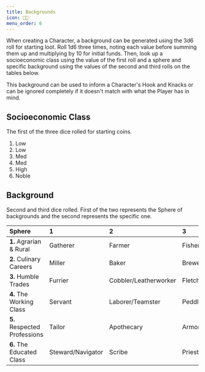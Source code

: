 ```yaml
---
title: Backgrounds
icon: 👨‍🌾
menu_order: 6
---
```


When creating a Character, a background can be generated using the 3d6 roll for starting loot. Roll 1d6 three times, noting each value before summing them up and multiplying by 10 for initial funds. Then, look up a socioeconomic class using the value of the first roll and a sphere and specific background using the values of the second and third rolls on the tables below.

This background can be used to inform a Character's Hook and Knacks or can be ignored completely if it doesn't match with what the Player has in mind.

## Socioeconomic Class

The first of the three dice rolled for starting coins.

1. Low
2. Low
3. Med
4. Med
5. High
6. Noble

## Background

Second and third dice rolled. First of the two represents the Sphere of backgrounds and the second represents the specific one.

| Sphere                       | 1                 | 2                     | 3                  | 4                    | 5                 | 6                   |
| :--------------------------- | :---------------- | :-------------------- | :----------------- | :------------------- | :---------------- | :------------------ |
| **1.** Agrarian & Rural      | Gatherer          | Farmer                | Fisher             | Rancher              | Trapper           | Hunter              |
| **2.** Culinary Careers      | Miller            | Baker                 | Brewer/Winemaker   | Butcher              | Cook              | Barkeep             |
| **3.** Humble Trades         | Furrier           | Cobbler/Leatherworker | Fletcher/Ropemaker | Carpenter/Woodcarver | Mason/Stoneworker | Smith/Foundryworker |
| **4.** The Working Class     | Servant           | Laborer/Teamster      | Peddler/Vendor     | Guard                | Shipmate/Sailor   | Barber/Healer       |
| **5.** Respected Professions | Tailor            | Apothecary            | Armorer            | Jeweler/Gemcutter    | Shipbuilder       | Architect           |
| **6.** The Educated Class    | Steward/Navigator | Scribe                | Priest             | Doctor               | Merchant/Captain  | Magistrate/Judge    |

